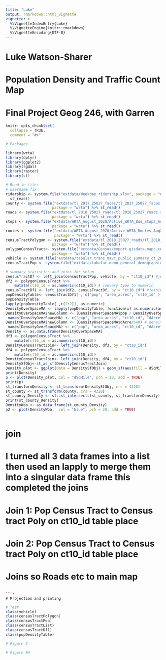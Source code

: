 ```yaml
---
title: "Luke"
output: rmarkdown::html_vignette
vignette: >
  %\VignetteIndexEntry{Luke}
  %\VignetteEngine{knitr::rmarkdown}
  %\VignetteEncoding{UTF-8}
---
```

# Luke Watson-Sharer
# Population Density and Traffic Count Map
# Final Project Geog 246, with Garren
```r
knitr::opts_chunk$set(
  collapse = TRUE,
  comment = "#>"
```

```r
# Packages

library(wrta)
library(dplyr)
library(ggplot2)
library(rgdal)
library(raster)
library(sf)
```

```r
# Read in files
# username fix
ridership <- system.file("extdata/Weekday_ridership.xlsx", package = "wrta") %>% 
  st_read() 
county <- system.file("extdata/tl_2017_25027_faces/tl_2017_25027_faces.shp",
                     package = "wrta") %>% st_read()
roads <- system.file("extdata/tl_2018_25027_roads/tl_2018_25027_roads.shp",
                     package = "wrta") %>% st_read()
stops <- system.file("extdata/WRTA_August_2020/Active_WRTA_Bus_Stops_Aug2020.shp",
                     package = "wrta") %>% st_read()
routes <- system.file("extdata/WRTA_August_2020/Active_WRTA_Routes_Aug2020.shp",
                      package = "wrta") %>% st_read()
censusTractPolygon <- system.file("extdata/tl_2018_25027_roads/tl_2018_25027_roads.shp",
                     package = "wrta") %>% st_read()
polygonCensusTract<- system.file("extdata/Census/export-gisdata.mapc.census2010_tracts_poly.shp",
                     package = "wrta") %>% st_read()
vehicle <- system.file("extdata/tabular.trans_mavc_public_summary_ct_2014_q4.csv", package = "wrta") %>% readr::read_csv(.)
censusTractPop <- system.file("extdata/tabular.demo_general_demographics_ct_2010.csv", package = "wrta") %>% readr::read_csv(.)
```

```r
# summary statistics and joins for setup
censusTractDf <- left_join(censusTractPop, vehicle, by = "ct10_id") #joining data frames
df2 <- polygonCensusTract %>%  
    mutate(ct10_id = as.numeric(ct10_id)) # convery type to numeric
censusTractDf1 <- left_join(df2, censusTractDf, by = "ct10_id") #joining new dataset
popDensityTable<- censusTractDf1[ , c("pop", "area_acres", "ct10_id" )] %>% st_set_geometry(NULL)
popDensityTable
lapply(popDensityTable[ ,c(1:2)], as.numeric)
DensityOverSpaceMA <- lapply(popDensityTable, function(x) as.numeric(as.character(x)))
DensityOverSpaceMA$newColumn <- (DensityOverSpaceMA$pop / DensityOverSpaceMA$area_acres) #density over acre
 names(DensityOverSpaceMA) <- c("pop", "area_acres", "ct10_id", "dAcre")
DensityOverSpaceMA$newColumn <- (DensityOverSpaceMA$dAcre/640) # density over sq mile
 names(DensityOverSpaceMA) <- c("pop", "area_acres", "ct10_id", "dAcre", "dSqMile")
Density <- as.data.frame(DensityOverSpaceMA)
df3 <- polygonCensusTract %>%  
    mutate(ct10_id = as.numeric(ct10_id))
DensityCensusTractJoin<- left_join(Density, df3, by = "ct10_id")
df4 <- polygonCensusTract %>%  
    mutate(ct10_id = as.numeric(ct10_id))
DensityCensusTractJoin<- left_join(Density, df4, by = "ct10_id")
DensitySfObj<-st_as_sf(DensityCensusTractJoin)
Density_plot <- ggplot(data = DensitySfObj) + geom_sf(aes(fill = dSqMile))
print(Density)
p <- plot(Density_plot, col = "dSqMile", pch = 20, add = TRUE)
print(p)
st_transformDensity <- st_transform(DensitySfObj, crs = 4326)
st_county <- st_transform(county, crs = 4326)
st_county_Density <- sf::st_intersects(st_county, st_transformDensity)
print(st_county_Density)
DensityWoo <- as.data.frame(st_county_Density)
p2 <- plot(DensityWoo,  col = "blue", pch = 20, add = TRUE)



```
# join
# I turned all 3 data frames into a list then used an lapply to merge them into a singular data frame this completed the joins
# Join 1: Pop Census Tract to Census tract Poly on ct10_id table place
# Join 2: Pop Census Tract to Census tract Poly on ct10_id table place
# Joins so Roads etc to main map 


```

```r
# Projection and printing
```

```r
# Test
class(vehicle)
class(censusTractPolygon)
class(censusTractPop)
class(censusTractList)
class(censusTractDf1)
class(popDensityTable)


```

```r
# Figure 3
```

```r
# Figure #4
```
